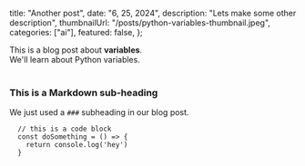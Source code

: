  title: "Another post",
  date: "6, 25, 2024",
  description: "Lets make some other description",
  thumbnailUrl: "/posts/python-variables-thumbnail.jpeg",
  categories: ["ai"],
  featured: false,
};

<div>
  This is a blog post about <strong>variables</strong>. <br />
  We'll learn about Python variables.
</div>

<br />

### This is a Markdown sub-heading

We just used a `###` subheading in our blog post.

```
  // this is a code block
  const doSomething = () => {
    return console.log('hey')
  }
```
